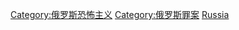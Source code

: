 {{Commonscat|Terrorism in Russia}}

[[Category:俄罗斯恐怖主义|Category:俄罗斯恐怖主义]]
[[Category:俄罗斯罪案|Category:俄罗斯罪案]]
[[Category:各国恐怖活动|Russia]]